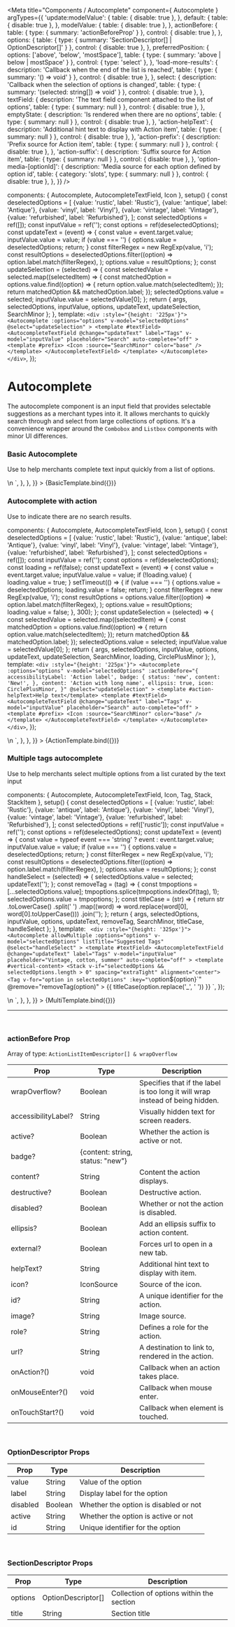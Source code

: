 
<Meta
  title="Components / Autocomplete"
  component={ Autocomplete }
  argTypes={{
    'update:modelValue': {
      table: { disable: true },
    },
    default: {
      table: { disable: true },
    },
    modelValue: {
      table: { disable: true },
    },
    actionBefore: {
      table: { type: { summary: 'actionBeforeProp' } },
      control: { disable: true },
    },
    options: {
      table: { type: { summary: 'SectionDescriptor[] | OptionDescriptor[]' } },
      control: { disable: true },
    },
    preferredPosition: {
      options: ['above', 'below', 'mostSpace'],
      table: { type: { summary: 'above | below | mostSpace' } },
      control: { type: 'select' },
    },
    'load-more-results': {
      description: 'Callback when the end of the list is reached',
      table: { type: { summary: '() => void' } },
      control: { disable: true },
    },
    select: {
      description: 'Callback when the selection of options is changed',
      table: { type: { summary: '(selected: string[]) => void' } },
      control: { disable: true },
    },
    textField: {
      description: 'The text field component attached to the list of options',
      table: { type: { summary: null } },
      control: { disable: true },
    },
    emptyState: {
      description: 'Is rendered when there are no options',
      table: { type: { summary: null } },
      control: { disable: true },
    },
    'action-helpText': {
      description: 'Additional hint text to display with Action item',
      table: { type: { summary: null } },
      control: { disable: true },
    },
    'action-prefix': {
      description: 'Prefix source for Action item',
      table: { type: { summary: null } },
      control: { disable: true },
    },
    'action-suffix': {
      description: 'Suffix source for Action item',
      table: { type: { summary: null } },
      control: { disable: true },
    },
    'option-media-[optionId]': {
      description: 'Media source for each option defined by option id',
      table: {
        category: 'slots',
        type: { summary: null }
      },
      control: { disable: true },
    },
  }}
/>

  components: { Autocomplete, AutocompleteTextField, Icon },
  setup() {
    const deselectedOptions = [
      {value: 'rustic', label: 'Rustic'},
      {value: 'antique', label: 'Antique'},
      {value: 'vinyl', label: 'Vinyl'},
      {value: 'vintage', label: 'Vintage'},
      {value: 'refurbished', label: 'Refurbished'},
    ];
    const selectedOptions = ref([]);
    const inputValue = ref('');
    const options = ref(deselectedOptions);
    const updateText = (event) => {
      const value = event.target.value;
      inputValue.value = value;
      if (value === '') {
        options.value = deselectedOptions;
        return;
      }
      const filterRegex = new RegExp(value, 'i');
      const resultOptions = deselectedOptions.filter((option) =>
        option.label.match(filterRegex),
      );
      options.value = resultOptions;
    };
    const updateSelection = (selected) => {
      const selectedValue = selected.map((selectedItem) => {
        const matchedOption = options.value.find((option) => {
          return option.value.match(selectedItem);
        });
        return matchedOption && matchedOption.label;
      });
      selectedOptions.value = selected;
      inputValue.value = selectedValue[0];
    };
    return { args, selectedOptions, inputValue, options, updateText, updateSelection, SearchMinor };
  },
  template: `
    <div :style="{height: '225px'}">
      <Autocomplete
        :options="options"
        v-model="selectedOptions"
        @select="updateSelection"
      >
        <template #textField>
          <AutocompleteTextField
            @change="updateText"
            label="Tags"
            v-model="inputValue"
            placeholder="Search"
            auto-complete="off"
          >
            <template #prefix>
              <Icon :source="SearchMinor" color="base" />
            </template>
          </AutocompleteTextField>
        </template>
      </Autocomplete>
    </div>
  `,
});

# Autocomplete

The autocomplete component is an input field that provides selectable suggestions as a merchant types into it. It allows merchants to quickly search through and select from large collections of options. It's a convenience wrapper around the `Combobox` and `Listbox` components with minor UI differences.

### Basic Autocomplete

Use to help merchants complete text input quickly from a list of options.

<Canvas>
  <Story
    name="Basic Autocomplete"
    height="280px"
    inline={false}
    parameters={{
      docs: {
        source: {
          state: 'close',
          code: dedent`
          <div :style="{height: '225px'}">
            <Autocomplete
              :options="options"
              v-model="selectedOptions"
              @select="updateSelection"
            >
              <template #textField>
                <AutocompleteTextField
                  @change="updateText"
                  label="Tags"
                  v-model="inputValue"
                  placeholder="Search"
                  auto-complete="off"
                >
                  <template #prefix>
                    <Icon :source="SearchMinor" color="base" />
                  </template>
                </AutocompleteTextField>
              </template>
            </Autocomplete>
          </div>\n
          <script setup>
            const deselectedOptions = [
              {value: 'rustic', label: 'Rustic'},
              {value: 'antique', label: 'Antique'},
              {value: 'vinyl', label: 'Vinyl'},
              {value: 'vintage', label: 'Vintage'},
              {value: 'refurbished', label: 'Refurbished'},
            ];\n
            const selectedOptions = ref([]);
            const inputValue = ref('');
            const options = ref(deselectedOptions);\n
            const updateText = (event) => {
              const value = event.target.value;
              inputValue.value = value;
              if (value === '') {
                options.value = deselectedOptions;
                return;
              }
              const filterRegex = new RegExp(value, 'i');
              const resultOptions = deselectedOptions.filter((option) =>
                option.label.match(filterRegex),
              );
              options.value = resultOptions;
            };\n
            const updateSelection = (selected) => {
              const selectedValue = selected.map((selectedItem) => {
                const matchedOption = options.value.find((option) => {
                  return option.value.match(selectedItem);
                });
                return matchedOption && matchedOption.label;
              });
              selectedOptions.value = selected;
              inputValue.value = selectedValue[0];
            };
          </script>
          `,
        },
      },
    }}
  >
    {BasicTemplate.bind({})}
  </Story>
</Canvas>

<br/>

### Autocomplete with action

Use to indicate there are no search results.

  components: { Autocomplete, AutocompleteTextField, Icon },
  setup() {
    const deselectedOptions = [
      {value: 'rustic', label: 'Rustic'},
      {value: 'antique', label: 'Antique'},
      {value: 'vinyl', label: 'Vinyl'},
      {value: 'vintage', label: 'Vintage'},
      {value: 'refurbished', label: 'Refurbished'},
    ];
    const selectedOptions = ref([]);
    const inputValue = ref('');
    const options = ref(deselectedOptions);
    const loading = ref(false);
    const updateText = (event) => {
      const value = event.target.value;
      inputValue.value = value;
      if (!loading.value) {
        loading.value = true;
      }
      setTimeout(() => {
        if (value === '') {
          options.value = deselectedOptions;
          loading.value = false;
          return;
        }
        const filterRegex = new RegExp(value, 'i');
        const resultOptions = options.value.filter((option) =>
          option.label.match(filterRegex),
        );
        options.value = resultOptions;
        loading.value = false;
      }, 300);
    };
    const updateSelection = (selected) => {
      const selectedValue = selected.map((selectedItem) => {
        const matchedOption = options.value.find((option) => {
          return option.value.match(selectedItem);
        });
        return matchedOption && matchedOption.label;
      });
      selectedOptions.value = selected;
      inputValue.value = selectedValue[0];
    };
    return { args, selectedOptions, inputValue, options, updateText, updateSelection, SearchMinor, loading, CirclePlusMinor };
  },
  template: `
    <div :style="{height: '225px'}">
      <Autocomplete
        :options="options"
        v-model="selectedOptions"
        :actionBefore="{
          accessibilityLabel: 'Action label',
          badge: {
            status: 'new',
            content: 'New!',
          },
          content: 'Action with long name',
          ellipsis: true,
          icon: CirclePlusMinor,
        }"
        @select="updateSelection"
      >
        <template #action-helpText>Help text</template>
        <template #textField>
          <AutocompleteTextField
            @change="updateText"
            label="Tags"
            v-model="inputValue"
            placeholder="Search"
            auto-complete="off"
          >
            <template #prefix>
              <Icon :source="SearchMinor" color="base" />
            </template>
          </AutocompleteTextField>
        </template>
      </Autocomplete>
    </div>
  `,
});

<Canvas>
  <Story
    name="Action Autocomplete"
    height="280px"
    inline={false}
    parameters={{
      docs: {
        source: {
          state: 'close',
          code: dedent`
          <div :style="{height: '225px'}">
            <Autocomplete
              :options="options"
              v-model="selectedOptions"
              @select="updateSelection"
            >
              <template #textField>
                <AutocompleteTextField
                  @change="updateText"
                  label="Tags"
                  v-model="inputValue"
                  placeholder="Search"
                  auto-complete="off"
                >
                  <template #prefix>
                    <Icon :source="SearchMinor" color="base" />
                  </template>
                </AutocompleteTextField>
              </template>
            </Autocomplete>
          </div>\n
          <script setup>
            const deselectedOptions = [
              {value: 'rustic', label: 'Rustic'},
              {value: 'antique', label: 'Antique'},
              {value: 'vinyl', label: 'Vinyl'},
              {value: 'vintage', label: 'Vintage'},
              {value: 'refurbished', label: 'Refurbished'},
            ];\n
            const selectedOptions = ref([]);
            const inputValue = ref('');
            const options = ref(deselectedOptions);\n
            const updateText = (event) => {
              const value = event.target.value;
              inputValue.value = value;
              if (value === '') {
                options.value = deselectedOptions;
                return;
              }
              const filterRegex = new RegExp(value, 'i');
              const resultOptions = deselectedOptions.filter((option) =>
                option.label.match(filterRegex),
              );
              options.value = resultOptions;
            };\n
            const updateSelection = (selected) => {
              const selectedValue = selected.map((selectedItem) => {
                const matchedOption = options.value.find((option) => {
                  return option.value.match(selectedItem);
                });
                return matchedOption && matchedOption.label;
              });
              selectedOptions.value = selected;
              inputValue.value = selectedValue[0];
            };
          </script>
          `,
        },
      },
    }}
  >
    {ActionTemplate.bind({})}
  </Story>
</Canvas>

<br/>

### Multiple tags autocomplete

Use to help merchants select multiple options from a list curated by the text input

  components: { Autocomplete, AutocompleteTextField, Icon, Tag, Stack, StackItem },
  setup() {
    const deselectedOptions = [
      {value: 'rustic', label: 'Rustic'},
      {value: 'antique', label: 'Antique'},
      {value: 'vinyl', label: 'Vinyl'},
      {value: 'vintage', label: 'Vintage'},
      {value: 'refurbished', label: 'Refurbished'},
    ];
    const selectedOptions = ref(['rustic']);
    const inputValue = ref('');
    const options = ref(deselectedOptions);
    const updateText = (event) => {
      const value = typeof event === 'string' ? event : event.target.value;
      inputValue.value = value;
      if (value === '') {
        options.value = deselectedOptions;
        return;
      }
      const filterRegex = new RegExp(value, 'i');
      const resultOptions = deselectedOptions.filter((option) =>
        option.label.match(filterRegex),
      );
      options.value = resultOptions;
    };
    const handleSelect = (selected) => {
      selectedOptions.value = selected;
      updateText('');
    };
    const removeTag = (tag) => {
      const tmpoptions = [...selectedOptions.value];
      tmpoptions.splice(tmpoptions.indexOf(tag), 1);
      selectedOptions.value = tmpoptions;
    };
    const titleCase = (str) => {
      return str
        .toLowerCase()
        .split(' ')
        .map((word) => word.replace(word[0], word[0].toUpperCase()))
        .join('');
    };
    return { args, selectedOptions, inputValue, options, updateText, removeTag, SearchMinor, titleCase, handleSelect };
  },
  template: `
    <div :style="{height: '325px'}">
      <Autocomplete
        allowMultiple
        :options="options"
        v-model="selectedOptions"
        listTitle="Suggested Tags"
        @select="handleSelect"
      >
        <template #textField>
          <AutocompleteTextField
            @change="updateText"
            label="Tags"
            v-model="inputValue"
            placeholder="Vintage, cotton, summer"
            auto-complete="off"
          >
            <template #vertical-content>
              <Stack v-if="selectedOptions && selectedOptions.length > 0" spacing="extraTight" alignment="center">
                <Tag
                  v-for="option in selectedOptions"
                  :key="\`option\${option}\`"
                  @remove="removeTag(option)"
                >
                  {{ titleCase(option.replace('_', ' ')) }}
                </Tag>
              </Stack>
            </template>
          </AutocompleteTextField>
        </template>
      </Autocomplete>
    </div>
  `,
});

<Canvas>
  <Story
    name="Multi Autocomplete"
    height="360px"
    inline={false}
    parameters={{
      docs: {
        source: {
          state: 'close',
          code: dedent`
            <div :style="{height: '325px'}">
              <Autocomplete
                allowMultiple
                :options="options"
                v-model="selectedOptions"
                listTitle="Suggested Tags"
                @select="handleSelect"
              >
                <template #textField>
                  <AutocompleteTextField
                    @change="updateText"
                    label="Tags"
                    v-model="inputValue"
                    placeholder="Vintage, cotton, summer"
                    auto-complete="off"
                  >
                    <template #vertical-content>
                      <Stack v-if="selectedOptions && selectedOptions.length > 0" spacing="extraTight" alignment="center">
                        <Tag
                          v-for="option in selectedOptions"
                          :key="\`option\${option}\`"
                          @remove="removeTag(option)"
                        >
                          {{ titleCase(option.replace('_', ' ')) }}
                        </Tag>
                      </Stack>
                    </template>
                  </AutocompleteTextField>
                </template>
              </Autocomplete>
            </div>\n
            <script setup>
            const deselectedOptions = [
              {value: 'rustic', label: 'Rustic'},
              {value: 'antique', label: 'Antique'},
              {value: 'vinyl', label: 'Vinyl'},
              {value: 'vintage', label: 'Vintage'},
              {value: 'refurbished', label: 'Refurbished'},
            ];\n
            const selectedOptions = ref(['rustic']);
            const inputValue = ref('');
            const options = ref(deselectedOptions);\n
            const updateText = (event) => {
              const value = typeof event === 'string' ? event : event.target.value;
              inputValue.value = value;
              if (value === '') {
                options.value = deselectedOptions;
                return;
              }
              const filterRegex = new RegExp(value, 'i');
              const resultOptions = deselectedOptions.filter((option) =>
                option.label.match(filterRegex),
              );
              options.value = resultOptions;
            };\n
            const handleSelect = (selected) => {
              selectedOptions.value = selected;
              updateText('');
            };\n
            const removeTag = (tag) => {
              const tmpoptions = [...selectedOptions.value];
              tmpoptions.splice(tmpoptions.indexOf(tag), 1);
              selectedOptions.value = tmpoptions;
            };\n
            const titleCase = (str) => {
              return str
                .toLowerCase()
                .split(' ')
                .map((word) => word.replace(word[0], word[0].toUpperCase()))
                .join('');
            };
            </script>
          `,
        },
      },
    }}
  >
    {MultiTemplate.bind({})}
  </Story>
</Canvas>

<ArgsTable story="Basic Autocomplete" />

---

<br />

### **actionBefore Prop**

Array of type: `ActionListItemDescriptor[] & wrapOverflow`

| Prop             | Type                          | Description     |
| ---------------- | ----------------------------- | --------------- |
| wrapOverflow?     | Boolean       | Specifies that if the label is too long it will wrap instead of being hidden. |
| accessibilityLabel?  | String     | Visually hidden text for screen readers. |
| active?           | Boolean       | Whether the action is active or not. |
| badge?            | {content: string, status: "new"} | |
| content?          | String        | Content the action displays. |
| destructive?      | Boolean       | Destructive action. |
| disabled?         | Boolean       | Whether or not the action is disabled. |
| ellipsis?         | Boolean       | Add an ellipsis suffix to action content. |
| external?         | Boolean       | Forces url to open in a new tab. |
| helpText?         | String        | Additional hint text to display with item. |
| icon?             | IconSource    | Source of the icon. |
| id?               | String        | A unique identifier for the action. |
| image?            | String        | Image source. |
| role?             | String        | Defines a role for the action. |
| url?              | String        | A destination to link to, rendered in the action. |
| onAction?()       | void          | Callback when an action takes place. |
| onMouseEnter?()   | void          | Callback when mouse enter. |
| onTouchStart?()   | void          | Callback when element is touched. |

<br/>

### **OptionDescriptor Props**

| Prop             | Type                          | Description                                                                                        |
| ---------------- | ----------------------------- | -------------------------------------------------------------------------------------------------- |
| value            | String     | Value of the option                   |
| label            | String     | Display label for the option          |
| disabled         | Boolean    | Whether the option is disabled or not |
| active           | String     | Whether the option is active or not   |
| id               | String     | Unique identifier for the option      |

<br/>

### **SectionDescriptor Props**

| Prop             | Type                          | Description                                                                                        |
| ---------------- | ----------------------------- | -------------------------------------------------------------------------------------------------- |
| options          | OptionDescriptor[]     | Collection of options within the section                   |
| title            | String                 | Section title                                              |
